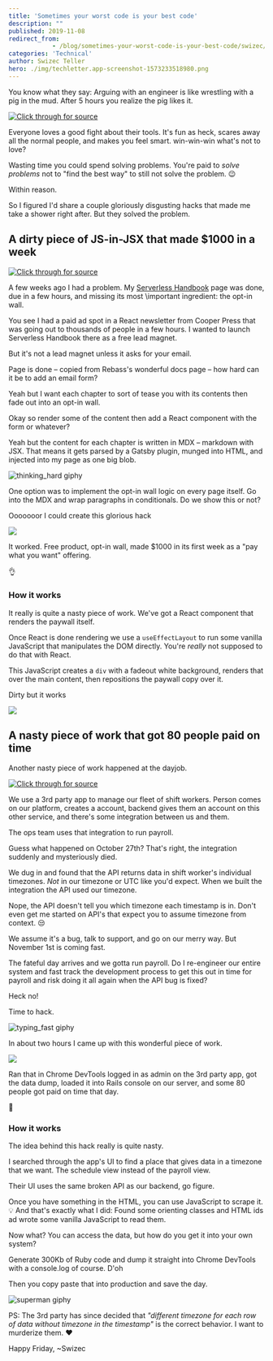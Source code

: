 ```yaml
---
title: 'Sometimes your worst code is your best code'
description: ""
published: 2019-11-08
redirect_from: 
            - /blog/sometimes-your-worst-code-is-your-best-code/swizec/9235
categories: 'Technical'
author: Swizec Teller
hero: ./img/techletter.app-screenshot-1573233518980.png
---
```

You know what they say: Arguing with an engineer is like wrestling with a pig in the mud. After 5 hours you realize the pig likes it.







[![Click through for source](./img/techletter.app-screenshot-1573233518980.png)](https://twitter.com/thekitze/status/1191748577363726341)





Everyone loves a good fight about their tools. It's fun as heck, scares away all the normal people, and makes you feel smart. win-win-win what's not to love?



Wasting time you could spend solving problems. You're paid to _solve problems_ not to "find the best way" to still not solve the problem. 😉



Within reason.



So I figured I'd share a couple gloriously disgusting hacks that made me take a shower right after. But they solved the problem.



## A dirty piece of JS-in-JSX that made $1000 in a week





[![Click through for source](./img/techletter.app-screenshot-1573233520142.png)](https://twitter.com/Swizec/status/1184726187790061570)





A few weeks ago I had a problem. My [Serverless Handbook](https://serverlesshandbook.dev) page was done, due in a few hours, and missing its most \\important ingredient: the opt-in wall.



You see I had a paid ad spot in a React newsletter from Cooper Press that was going out to thousands of people in a few hours. I wanted to launch Serverless Handbook there as a free lead magnet.



But it's not a lead magnet unless it asks for your email.



Page is done – copied from Rebass's wonderful docs page – how hard can it be to add an email form?



Yeah but I want each chapter to sort of tease you with its contents then fade out into an opt-in wall.



Okay so render some of the content then add a React component with the form or whatever?



Yeah but the content for each chapter is written in MDX – markdown with JSX. That means it gets parsed by a Gatsby plugin, munged into HTML, and injected into my page as one big blob.



![thinking_hard giphy](./img/media-6utVzLiyU9OuHbd70D-giphy-downsized-medium.gif)



One option was to implement the opt-in wall logic on every page itself. Go into the MDX and wrap paragraphs in conditionals. Do we show this or not?



Ooooooor I could create this glorious hack



![](./img/lpJbo68.png)



It worked. Free product, opt-in wall, made $1000 in its first week as a "pay what you want" offering.



👌



### How it works



It really is quite a nasty piece of work. We've got a React component that renders the paywall itself.



Once React is done rendering we use a `useEffectLayout` to run some vanilla JavaScript that manipulates the DOM directly. You're _really_ not supposed to do that with React.



This JavaScript creates a `div` with a fadeout white background, renders that over the main content, then repositions the paywall copy over it.



Dirty but it works



![](./img/mMOq3br.gif)



## A nasty piece of work that got 80 people paid on time



Another nasty piece of work happened at the dayjob.





[![Click through for source](./img/techletter.app-screenshot-1573233519017.png)](https://twitter.com/Swizec/status/1190393106601897984)





We use a 3rd party app to manage our fleet of shift workers. Person comes on our platform, creates a account, backend gives them an account on this other service, and there's some integration between us and them.



The ops team uses that integration to run payroll.



Guess what happened on October 27th? That's right, the integration suddenly and mysteriously died.



We dug in and found that the API returns data in shift worker's individual timezones. _Not_ in our timezone or UTC like you'd expect. When we built the integration the API used our timezone.



Nope, the API doesn't tell you which timezone each timestamp is in. Don't even get me started on API's that expect you to assume timezone from context. 😒



We assume it's a bug, talk to support, and go on our merry way. But November 1st is coming fast.



The fateful day arrives and we gotta run payroll. Do I re-engineer our entire system and fast track the development process to get this out in time for payroll and risk doing it all again when the API bug is fixed?



Heck no!



Time to hack.



![typing_fast giphy](./img/media-3o7bugn9CywnjTFGIE-giphy.gif)



In about two hours I came up with this wonderful piece of work.



![](./img/media-EIUgN6JXsAADe-i.jpg)



Ran that in Chrome DevTools logged in as admin on the 3rd party app, got the data dump, loaded it into Rails console on our server, and some 80 people got paid on time that day.



💪



### How it works



The idea behind this hack really is quite nasty.



I searched through the app's UI to find a place that gives data in a timezone that we want. The schedule view instead of the payroll view.



Their UI uses the same broken API as our backend, go figure.



Once you have something in the HTML, you can use JavaScript to scrape it. 💡 And that's exactly what I did: Found some orienting classes and HTML ids ad wrote some vanilla JavaScript to read them.



Now what? You can access the data, but how do you get it into your own system?



Generate 300Kb of Ruby code and dump it straight into Chrome DevTools with a console.log of course. D'oh



Then you copy paste that into production and save the day.



![superman giphy](./img/media-hTQSzVR7yYW88-giphy.gif)



PS: The 3rd party has since decided that _"different timezone for each row of data without timezone in the timestamp"_ is the correct behavior. I want to murderize them. ❤️



Happy Friday, ~Swizec